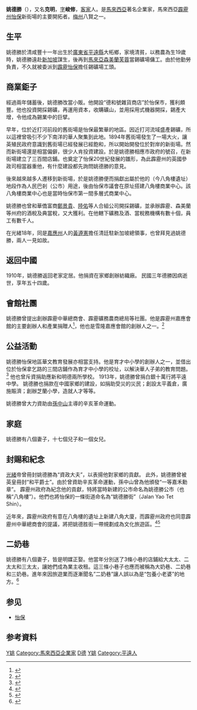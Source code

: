
{{Infobox Person
|name          = 姚德勝
|image         = 
|birth_date    = 1859年
|birth_place   = [[中國|中國]][[廣東省|廣東省]][[嘉應州|嘉應州]][[平遠縣|平遠縣]]（今[[梅州市|梅州市]]平遠縣）
|death_date    = 1915年（54歲）
|death_place   = 
|resting_place = 
|other_names   = 
|known_for     = 
|occupation    = 
|spouse        = 
|children      = 
|parents       = 姚芝庭（父）林氏（母）
|relatives     = 
}}

'''姚德勝'''（{{bd|1859年||1915年||catIdx=Y}}），又名'''克明'''，[[表字|字]]'''峻修'''，[[客家|客家]]人。是[[馬來西亞|馬來西亞]]著名企業家，馬來西亞[[霹靂州|霹靂州]][[怡保|怡保]]新街場的主要開拓者。[[梅州|梅州]]八賢之一。

==生平==
姚德勝於清咸豐十一年出生於[[廣東省|廣東省]][[平遠縣|平遠縣]]大柘鄉，家境清貧，以務農為生19歲時，姚德勝遠赴[[新加坡|新加坡]]謀生，後再到[[馬來亞|馬來亞]][[森美蘭|森美蘭]][[芙蓉市|芙蓉]]當錫礦場傭工。由於他勤勞負責，不久就被委派到[[霹靂州|霹靂]][[怡保|怡保]]擔任錫礦場工頭。

==商業鉅子==
經過兩年儲蓄後，姚德勝改當小販。他開設“德和號雜貨商店”於怡保市，獲利頗豐。他也投資開採錫礦，再運用資本，收購礦山，並用採用式機器開採，錫產大增，令他成為錫業中的巨擘。

早年，位於近打河前段的舊街場是怡保最繁華的地區。因近打河流域盛產錫礦，所以這裡曾吸引不少下南洋的華人聚集到此地。1894年舊街場發生了一場大火，讓英殖民政府意識到舊街場已經發展已經飽和，所以開始開發位於對岸的新街場。然而新街場還是相當偏僻，很少人肯投資建設。於是姚德勝相應市政府的號召，在新街場建立了三百間店鋪。也奠定了怡保20世紀發展的雛形，為此霹靂州的英國參政司相當器重他，有什麼建設都先詢問姚德勝的意見。

後來越來越多人遷移到新街場，於是姚德勝便而捐獻出屬於他的（今八角樓遺址）地段作為人民巴剎（公市）用途，後由怡保市議會在原址搭建八角樓商業中心。該八角樓商業中心也是當時怡保市第一間多層式商業中心。

姚德勝也曾和華僑富商[[鄭景貴|鄭景貴]]、[[陸佑|陸佑]]等人合組公司開採錫礦，並承辦霹靂、森美蘭等州府的酒稅及典當稅，又大獲利。在他轄下礦務及酒、當稅務機構有數十個，員工有數千人。

在光緒18年，同是[[嘉應州|嘉應州]]人的[[黃遵憲|黃遵憲]]擔任清廷駐新加坡總領事，也曾拜見過姚德勝，兩人一見如故。

==返回中國==
1910年，姚德勝返回老家定居。他捐資在家鄉創辦紡織廠。
民國三年德勝因病逝世，享年五十四歲。

==會館社團==
姚德勝曾提出創辦霹靂中華總商會、霹靂礦務農商總局等社團。他是霹靂州嘉應會館的主要創辦人和產業捐贈人<ref name="霹靂嘉應會館">{{cite web|author=|publisher=中國報網|title=百年城事．打造聯繫管道守望相助 嘉應會館團結同鄉史|url=http://www.chinapress.com.my/node/579326|date=2014-11-23|accessdate=2015-03-05|7=|deadurl=yes|archiveurl=https://web.archive.org/web/20150402132023/http://www.chinapress.com.my/node/579326|archivedate=2015-04-02}}</ref>，他也是雪隆嘉應會館的創辦人之一。<ref name="雪隆嘉應會館">{{cite web|author=|publisher=雪隆嘉應會館|title=雪隆嘉應會館簡史|url=http://news.kayinkls.org/|date=|accessdate=2015-03-05|7=|archive-date=2015-04-02|archive-url=https://web.archive.org/web/20150402134116/http://news.kayinkls.org/|dead-url=no}}</ref>

==公益活動==
姚德勝怡保地區華文教育發展亦相當支持。他是育才中小學的創辦人之一，並借出位於怡保拿乞路的三間店鋪作為育才中小學的校址，以解決華人子弟的教育問題。<ref name="育才獨中">{{cite web|author=|publisher=大馬華人周刊|title=育才獨中|url=http://www.chineseweekly.com.my/news/cw%20culture_150613%20yuk%20choy.html|date=2013-06-15|accessdate=2015-03-05|7=|archive-date=2015-04-02|archive-url=https://web.archive.org/web/20150402195235/http://www.chineseweekly.com.my/news/cw%20culture_150613%20yuk%20choy.html|dead-url=no}}</ref> 他也曾斥資捐助應新和明德兩所學校。
1913年，姚德勝曾捐白銀十萬行將平遠中學。
姚德勝也捐款在中國家鄉的建設，如捐助受災的災民；創設太平義倉，廣施賑濟；創辦芝蘭小學，造就人才等等。

姚德勝曾大力資助由[[孫中山|孫中山]]主導的辛亥革命運動。

==家庭==
姚德勝有八個妻子，十七個兒子和一個女兒。

==封賜和紀念==
[[光緒|光緒]]帝曾冊封姚德勝為“資政大夫”，以表揚他對家鄉的貢獻。
此外，姚德勝曾被英皇冊封“和平爵士”。由於曾資助辛亥革命運動，孫中山曾為他頒發“一等嘉禾勳章”。
霹靂州政府為紀念他的貢獻，特將當時新建的公市命名為姚德勝公市（也稱“八角樓”）。他們也將怡保的一條街道命名為“姚德勝街”（Jalan Yao Tet Shin）。

近年來，霹靂州政府有意在八角樓的遺址上新建八角大廈，而霹靂州政府也同意霹靂州中華總商會的提議，將把姚德胜街一帶規劃成為文化旅遊區。<ref name="重建八角樓">{{cite web|author=|publisher=南洋網|title=姚德胜公市重建计划 华商会欢迎各界参与|url=http://www.chinapress.com.my/node/391301|date=2011-06-01|accessdate=2015-03-05|7=|deadurl=yes|archiveurl=https://web.archive.org/web/20150923203847/http://www.chinapress.com.my/node/391301|archivedate=2015-09-23}}</ref><ref name="八角樓">{{cite web|author=|publisher=中國報網|title=怡保八角大廈動土禮．大臣：州政府原則上同意 姚德勝街闢文化旅遊區|url=http://www.chinapress.com.my/node/391301|date=2013-01-30|accessdate=2015-03-05|7=|deadurl=yes|archiveurl=https://web.archive.org/web/20150923203847/http://www.chinapress.com.my/node/391301|archivedate=2015-09-23}}</ref>

==二奶巷==
姚德勝有八個妻子，皆是明媒正娶。他當年分別送了3條小巷的店鋪給大太太、二太太和三太太，讓她們成為業主收租。這三條小巷子也應而被稱為大奶巷、二奶巷和三奶巷。進年來因旅遊業而逐漸聞名”二奶巷”讓人誤以為是“包養小老婆”的地方。<ref name="二奶巷">{{cite web|author=|publisher=星洲財經網|title=姚德勝送給二太太收租‧二奶巷不是藏嬌地|url=http://news.sinchew.com.my/node/406459?tid=1|date=2015-01-20|accessdate=2015-03-05|7=|archive-url=https://web.archive.org/web/20150402131733/http://news.sinchew.com.my/node/406459?tid=1|archive-date=2015-04-02|dead-url=yes}}</ref>

==参见==
{{Portal box|马来西亚|人物}}
*[[怡保|怡保]]

== 参考資料 ==
{{Reflist}}

[[Category:华人企业家|Y姚]]
[[Category:馬來西亞企業家|Category:馬來西亞企業家]]
[[Category:姚姓|D德]]
[[Category:馬來西亞客家人|Y姚]]
[[Category:平遠人|Category:平遠人]]